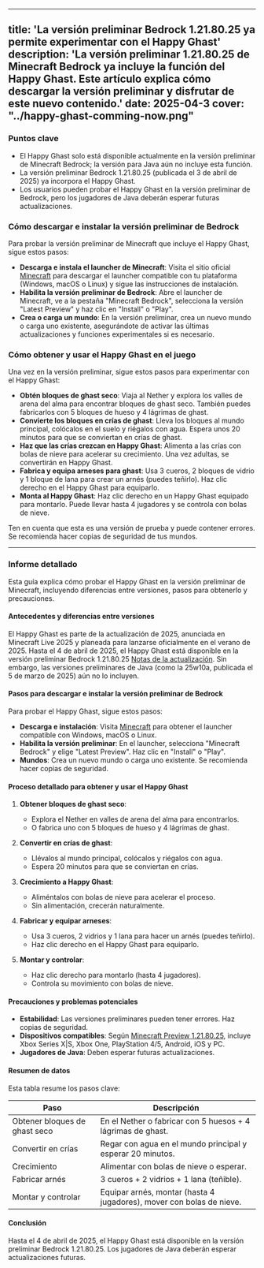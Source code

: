 
---
title: 'La versión preliminar Bedrock 1.21.80.25 ya permite experimentar con el Happy Ghast'
description: 'La versión preliminar 1.21.80.25 de Minecraft Bedrock ya incluye la función del Happy Ghast. Este artículo explica cómo descargar la versión preliminar y disfrutar de este nuevo contenido.'
date: 2025-04-3
cover: "../happy-ghast-comming-now.png"
---

### Puntos clave
- El Happy Ghast solo está disponible actualmente en la versión preliminar de Minecraft Bedrock; la versión para Java aún no incluye esta función.
- La versión preliminar Bedrock 1.21.80.25 (publicada el 3 de abril de 2025) ya incorpora el Happy Ghast.
- Los usuarios pueden probar el Happy Ghast en la versión preliminar de Bedrock, pero los jugadores de Java deberán esperar futuras actualizaciones.

### Cómo descargar e instalar la versión preliminar de Bedrock
Para probar la versión preliminar de Minecraft que incluye el Happy Ghast, sigue estos pasos:
- **Descarga e instala el launcher de Minecraft**: Visita el sitio oficial [Minecraft](https://www.minecraft.net/en-us/get-minecraft) para descargar el launcher compatible con tu plataforma (Windows, macOS o Linux) y sigue las instrucciones de instalación.
- **Habilita la versión preliminar de Bedrock**: Abre el launcher de Minecraft, ve a la pestaña "Minecraft Bedrock", selecciona la versión "Latest Preview" y haz clic en "Install" o "Play".
- **Crea o carga un mundo**: En la versión preliminar, crea un nuevo mundo o carga uno existente, asegurándote de activar las últimas actualizaciones y funciones experimentales si es necesario.

### Cómo obtener y usar el Happy Ghast en el juego
Una vez en la versión preliminar, sigue estos pasos para experimentar con el Happy Ghast:
- **Obtén bloques de ghast seco**: Viaja al Nether y explora los valles de arena del alma para encontrar bloques de ghast seco. También puedes fabricarlos con 5 bloques de hueso y 4 lágrimas de ghast.
- **Convierte los bloques en crías de ghast**: Lleva los bloques al mundo principal, colócalos en el suelo y riégalos con agua. Espera unos 20 minutos para que se conviertan en crías de ghast.
- **Haz que las crías crezcan en Happy Ghast**: Alimenta a las crías con bolas de nieve para acelerar su crecimiento. Una vez adultas, se convertirán en Happy Ghast.
- **Fabrica y equipa arneses para ghast**: Usa 3 cueros, 2 bloques de vidrio y 1 bloque de lana para crear un arnés (puedes teñirlo). Haz clic derecho en el Happy Ghast para equiparlo.
- **Monta al Happy Ghast**: Haz clic derecho en un Happy Ghast equipado para montarlo. Puede llevar hasta 4 jugadores y se controla con bolas de nieve.

Ten en cuenta que esta es una versión de prueba y puede contener errores. Se recomienda hacer copias de seguridad de tus mundos.

---

### Informe detallado
Esta guía explica cómo probar el Happy Ghast en la versión preliminar de Minecraft, incluyendo diferencias entre versiones, pasos para obtenerlo y precauciones.

#### Antecedentes y diferencias entre versiones
El Happy Ghast es parte de la actualización de 2025, anunciada en Minecraft Live 2025 y planeada para lanzarse oficialmente en el verano de 2025. Hasta el 4 de abril de 2025, el Happy Ghast está disponible en la versión preliminar Bedrock 1.21.80.25 [Notas de la actualización](https://www.minecraft.net/en-us/article/minecraft-bedrock-1-21-80-25). Sin embargo, las versiones preliminares de Java (como la 25w10a, publicada el 5 de marzo de 2025) aún no lo incluyen.

#### Pasos para descargar e instalar la versión preliminar de Bedrock
Para probar el Happy Ghast, sigue estos pasos:
- **Descarga e instalación**: Visita [Minecraft](https://www.minecraft.net/en-us/get-minecraft) para obtener el launcher compatible con Windows, macOS o Linux.
- **Habilita la versión preliminar**: En el launcher, selecciona "Minecraft Bedrock" y elige "Latest Preview". Haz clic en "Install" o "Play".
- **Mundos**: Crea un nuevo mundo o carga uno existente. Se recomienda hacer copias de seguridad.

#### Proceso detallado para obtener y usar el Happy Ghast
1. **Obtener bloques de ghast seco**:
    - Explora el Nether en valles de arena del alma para encontrarlos.
    - O fabrica uno con 5 bloques de hueso y 4 lágrimas de ghast.

2. **Convertir en crías de ghast**:
    - Llévalos al mundo principal, colócalos y riégalos con agua.
    - Espera 20 minutos para que se conviertan en crías.

3. **Crecimiento a Happy Ghast**:
    - Aliméntalos con bolas de nieve para acelerar el proceso.
    - Sin alimentación, crecerán naturalmente.

4. **Fabricar y equipar arneses**:
    - Usa 3 cueros, 2 vidrios y 1 lana para hacer un arnés (puedes teñirlo).
    - Haz clic derecho en el Happy Ghast para equiparlo.

5. **Montar y controlar**:
    - Haz clic derecho para montarlo (hasta 4 jugadores).
    - Controla su movimiento con bolas de nieve.

#### Precauciones y problemas potenciales
- **Estabilidad**: Las versiones preliminares pueden tener errores. Haz copias de seguridad.
- **Dispositivos compatibles**: Según [Minecraft Preview 1.21.80.25](https://www.minecraft.net/en-us/article/minecraft-preview-1-21-80-24), incluye Xbox Series X|S, Xbox One, PlayStation 4/5, Android, iOS y PC.
- **Jugadores de Java**: Deben esperar futuras actualizaciones.

#### Resumen de datos
Esta tabla resume los pasos clave:

| **Paso**               | **Descripción**                                                                 |
|-----------------------|-------------------------------------------------------------------------|
| Obtener bloques de ghast seco | En el Nether o fabricar con 5 huesos + 4 lágrimas de ghast.           |
| Convertir en crías     | Regar con agua en el mundo principal y esperar 20 minutos.             |
| Crecimiento            | Alimentar con bolas de nieve o esperar.                                |
| Fabricar arnés         | 3 cueros + 2 vidrios + 1 lana (teñible).                              |
| Montar y controlar     | Equipar arnés, montar (hasta 4 jugadores), mover con bolas de nieve.  |

#### Conclusión
Hasta el 4 de abril de 2025, el Happy Ghast está disponible en la versión preliminar Bedrock 1.21.80.25. Los jugadores de Java deberán esperar actualizaciones futuras.
